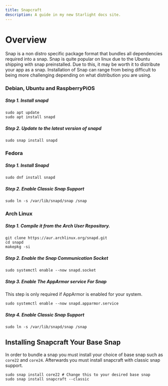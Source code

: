 ```yaml
---
title: Snapcraft
description: A guide in my new Starlight docs site.
---
```

# Overview
Snap is a non distro specific package format that bundles all dependencies required into a snap. Snap is quite popular on linux due to the Ubuntu shipping with snap preinstalled. Due to this, it may be worth it to distribute your app as a snap.
Installation of Snap can range from being difficult to being more challenging depending on what distribution you are using.

### Debian, Ubuntu and RaspberryPiOS
##### Step 1. Install snapd
```shell
sudo apt update
sudo apt install snapd
```
##### Step 2. Update to the latest version of snapd
```shell
sudo snap install snapd
```

### Fedora
##### Step 1. Install Snapd
```shell
sudo dnf install snapd
```
##### Step 2. Enable Classic Snap Support
```shell
sudo ln -s /var/lib/snapd/snap /snap
```

### Arch Linux
##### Step 1. Compile it from the Arch User Repository.
```shell
git clone https://aur.archlinux.org/snapd.git
cd snapd
makepkg -si
```

##### Step 2. Enable the Snap Communication Socket
```shell
sudo systemctl enable --now snapd.socket
```

##### Step 3. Enable The AppArmor service For Snap
This step is only required if AppArmor is enabled for your system.
```shell
sudo systemctl enable --now snapd.apparmor.service
```

##### Step 4. Enable Classic Snap Support
```shell
sudo ln -s /var/lib/snapd/snap /snap
```
## Installing Snapcraft Your Base Snap
In order to bundle a snap you must install your choice of base snap such as `core22` and `core24`. Afterwards you must install snapcraft with classic snap support.
```shell
sudo snap install core22 # Change this to your desired base snap
sudo snap install snapcraft --classic
```